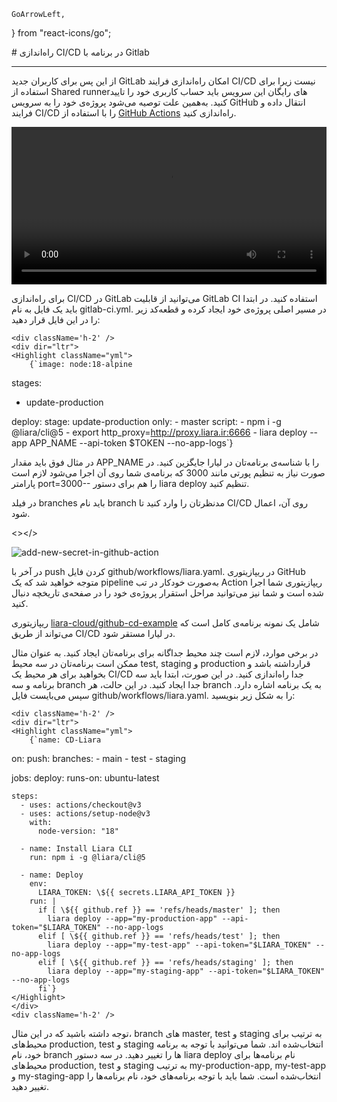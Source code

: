     GoArrowLeft,
} from "react-icons/go";

<Layout>
# راه‌اندازی CI/CD در برنامه با Gitlab

<hr className="mb-2" />

<Alert variant="error">
<p>
از این پس برای کاربران جدید GitLab امکان راه‌اندازی فرایند CI/CD نیست زیرا برای استفاده از Shared runnerهای رایگان این سرویس باید حساب کاربری خود را تایید کنید. به‌همین علت توصیه می‌شود پروژه‌ی خود را به سرویس GitHub انتقال داده و فرایند CI/CD را با استفاده از <a href="./github" className="blue-link">GitHub Actions</a> راه‌اندازی کنید. 
</p>
</Alert>

<video
  src="https://files.liara.ir/liara/CICD/cicd-github.mp4"
  controls="controls"
  className="block w-full"
  width="100%" />
<div className="h-4" />

برای راه‌اندازی CI/CD در GitLab می‌توانید از قابلیت GitLab CI استفاده کنید.
در ابتدا باید یک فایل به نام <Important>gitlab-ci.yml.</Important> در مسیر اصلی پروژه‌ی خود ایجاد کرده و قطعه‌کد زیر را در این فایل قرار دهید:


    <div className='h-2' />
    <div dir="ltr">
    <Highlight className="yml">
        {`image: node:18-alpine

stages:
  - update-production

deploy:
  stage: update-production
  only:
    - master
  script:
    - npm i -g @liara/cli@5
    - export http_proxy=http://proxy.liara.ir:6666
    - liara deploy --app APP_NAME --api-token $TOKEN --no-app-logs`}
    </Highlight>
    </div>
    <div className='h-2' />

در مثال فوق باید مقدار <Important>APP_NAME</Important> را با شناسه‌ی برنامه‌تان در لیارا جایگزین کنید.
در صورت نیاز به تنظیم پورتی مانند <Important>3000</Important> که برنامه‌ی شما روی آن اجرا می‌شود لازم است پارامتر <Important>port=3000--</Important> را هم برای دستور <Important>liara deploy</Important> تنظیم کنید.

<div className='h-1' />
<Alert variant="warning">
<p>
در فیلد <Important>branches</Important> باید نام branch مدنظرتان را وارد کنید تا CI/CD روی آن، اعمال شود.
</p>
</Alert>

<></>

<div className="h-4" />
<img src="https://files.liara.ir/liara/docs/add-new-secret-in-github-action.png" alt="add-new-secret-in-github-action"/>
<div className="h-4" />

در آخر با push کردن فایل <Important>github/workflows/liara.yaml.</Important> در ریپازیتوری GitHub متوجه خواهید شد که یک pipeline به‌صورت خودکار در تب Action ریپازیتوری شما اجرا شده است و شما نیز می‌توانید مراحل استقرار پروژه‌ی خود را در صفحه‌ی تاریخچه دنبال کنید.

<div className='h-1' />
<Alert variant="success">
<p>
ریپازیتوری <a href="https://github.com/liara-cloud/github-cd-example" className="blue-link">liara-cloud/github-cd-example</a> شامل یک نمونه برنامه‌ی کامل است که می‌تواند از طریق CI/CD در لیارا مستقر شود.
</p>
</Alert>


<Section id="multiple-branches" title="راه‌اندازی CI/CD به ازای هر branch" />
در برخی موارد، لازم است چند محیط جداگانه برای برنامه‌تان ایجاد کنید. به عنوان مثال ممکن است برنامه‌تان در سه محیط test, staging و production قرارداشته باشد و بخواهید برای هر محیط یک CI/CD جدا راه‌اندازی کنید. در این صورت، ابتدا باید سه برنامه و سه branch جدا ایجاد کنید. در این حالت، هر branch به یک برنامه اشاره دارد. سپس می‌بایست فایل <Important>github/workflows/liara.yaml.</Important> را به شکل زیر بنویسید:

    <div className='h-2' />
    <div dir="ltr">
    <Highlight className="yml">
        {`name: CD-Liara

on:
  push:
    branches:
      - main
      - test
      - staging

jobs:
  deploy:
    runs-on: ubuntu-latest

    steps:
      - uses: actions/checkout@v3
      - uses: actions/setup-node@v3
        with:
          node-version: "18"

      - name: Install Liara CLI
        run: npm i -g @liara/cli@5

      - name: Deploy
        env:
          LIARA_TOKEN: \${{ secrets.LIARA_API_TOKEN }}
        run: |
          if [ \${{ github.ref }} == 'refs/heads/master' ]; then
            liara deploy --app="my-production-app" --api-token="$LIARA_TOKEN" --no-app-logs
          elif [ \${{ github.ref }} == 'refs/heads/test' ]; then
            liara deploy --app="my-test-app" --api-token="$LIARA_TOKEN" --no-app-logs
          elif [ \${{ github.ref }} == 'refs/heads/staging' ]; then
            liara deploy --app="my-staging-app" --api-token="$LIARA_TOKEN" --no-app-logs
          fi`}
    </Highlight>
    </div>
    <div className='h-2' />

توجه داشته باشید که در این مثال، branch های master, test و staging به ترتیب برای محیط‌های production, test و staging انتخاب‌شده اند. شما می‌توانید با توجه به برنامه خود، نام branch ها را تغییر دهید.
در سه دستور <Important>liara deploy</Important> نام برنامه‌ها برای محیط‌های production, test و staging به ترتیب my-production-app, my-test-app و my-staging-app انتخاب‌‌شده است. شما باید با توجه برنامه‌‌های خود، نام برنامه‌ها را تغییر دهید.

</Layout>